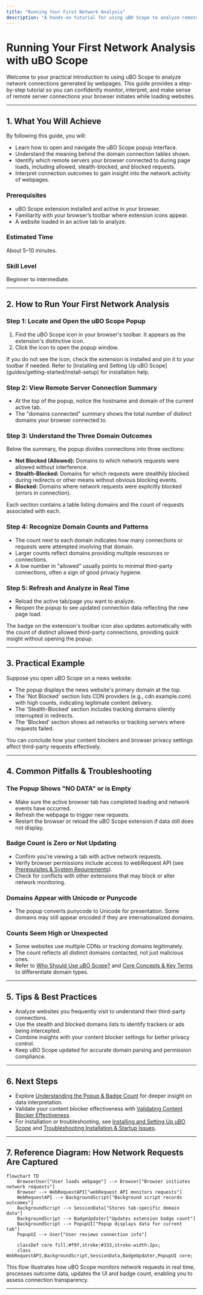 ```yaml
---
title: "Running Your First Network Analysis"
description: "A hands-on tutorial for using uBO Scope to analyze remote connections on a webpage. Learn how to interpret the domain tables in the popup, see which requests were attempted or blocked, and understand the types of connections your browser is making."
---
```


# Running Your First Network Analysis with uBO Scope

Welcome to your practical introduction to using uBO Scope to analyze network connections generated by webpages. This guide provides a step-by-step tutorial so you can confidently monitor, interpret, and make sense of remote server connections your browser initiates while loading websites.

---

## 1. What You Will Achieve

By following this guide, you will:
- Learn how to open and navigate the uBO Scope popup interface.
- Understand the meaning behind the domain connection tables shown.
- Identify which remote servers your browser connected to during page loads, including allowed, stealth-blocked, and blocked requests.
- Interpret connection outcomes to gain insight into the network activity of webpages.

### Prerequisites

- uBO Scope extension installed and active in your browser.
- Familiarity with your browser’s toolbar where extension icons appear.
- A website loaded in an active tab to analyze.

### Estimated Time

About 5–10 minutes.

### Skill Level

Beginner to intermediate.

---

## 2. How to Run Your First Network Analysis

### Step 1: Locate and Open the uBO Scope Popup

1. Find the uBO Scope icon in your browser's toolbar. It appears as the extension's distinctive icon.
2. Click the icon to open the popup window.

<Check>
If you do not see the icon, check the extension is installed and pin it to your toolbar if needed. Refer to [Installing and Setting Up uBO Scope](guides/getting-started/install-setup) for installation help.
</Check>

### Step 2: View Remote Server Connection Summary

- At the top of the popup, notice the hostname and domain of the current active tab.
- The "domains connected" summary shows the total number of distinct domains your browser connected to.

### Step 3: Understand the Three Domain Outcomes

Below the summary, the popup divides connections into three sections:

- **Not Blocked (Allowed):** Domains to which network requests were allowed without interference.
- **Stealth-Blocked:** Domains for which requests were stealthily blocked during redirects or other means without obvious blocking events.
- **Blocked:** Domains where network requests were explicitly blocked (errors in connection).

Each section contains a table listing domains and the count of requests associated with each.

### Step 4: Recognize Domain Counts and Patterns

- The count next to each domain indicates how many connections or requests were attempted involving that domain.
- Larger counts reflect domains providing multiple resources or connections.
- A low number in "allowed" usually points to minimal third-party connections, often a sign of good privacy hygiene.

### Step 5: Refresh and Analyze in Real Time

- Reload the active tab/page you want to analyze.
- Reopen the popup to see updated connection data reflecting the new page load.

<Info>
The badge on the extension's toolbar icon also updates automatically with the count of distinct allowed third-party connections, providing quick insight without opening the popup.
</Info>

---

## 3. Practical Example

Suppose you open uBO Scope on a news website:

- The popup displays the news website's primary domain at the top.
- The 'Not Blocked' section lists CDN providers (e.g., cdn.example.com) with high counts, indicating legitimate content delivery.
- The 'Stealth-Blocked' section includes tracking domains silently interrupted in redirects.
- The 'Blocked' section shows ad networks or tracking servers where requests failed.

You can conclude how your content blockers and browser privacy settings affect third-party requests effectively.

---

## 4. Common Pitfalls & Troubleshooting

### The Popup Shows "NO DATA" or is Empty

- Make sure the active browser tab has completed loading and network events have occurred.
- Refresh the webpage to trigger new requests.
- Restart the browser or reload the uBO Scope extension if data still does not display.

### Badge Count is Zero or Not Updating

- Confirm you're viewing a tab with active network requests.
- Verify browser permissions include access to webRequest API (see [Prerequisites & System Requirements](getting_started/setup_and_installation/prerequisites)).
- Check for conflicts with other extensions that may block or alter network monitoring.

### Domains Appear with Unicode or Punycode

- The popup converts punycode to Unicode for presentation. Some domains may still appear encoded if they are internationalized domains.

### Counts Seem High or Unexpected

- Some websites use multiple CDNs or tracking domains legitimately.
- The count reflects all distinct domains contacted, not just malicious ones.
- Refer to [Who Should Use uBO Scope?](overview/getting-started/who-should-use-ubo-scope) and [Core Concepts & Key Terms](overview/getting-started/core-concepts-and-terminology) to differentiate domain types.

---

## 5. Tips & Best Practices

- Analyze websites you frequently visit to understand their third-party connections.
- Use the stealth and blocked domains lists to identify trackers or ads being intercepted.
- Combine insights with your content blocker settings for better privacy control.
- Keep uBO Scope updated for accurate domain parsing and permission compliance.

---

## 6. Next Steps

- Explore [Understanding the Popup & Badge Count](guides/getting-started/understand-popup-badge) for deeper insight on data interpretation.
- Validate your content blocker effectiveness with [Validating Content Blocker Effectiveness](guides/practical-use-cases/validate-content-blocker).
- For installation or troubleshooting, see [Installing and Setting Up uBO Scope](guides/getting-started/install-setup) and [Troubleshooting Installation & Startup Issues](getting_started/first_run_validation/troubleshooting_installation).

---

## 7. Reference Diagram: How Network Requests Are Captured

```mermaid
flowchart TD
    BrowserUser["User loads webpage"] --> Browser["Browser initiates network requests"]
    Browser --> WebRequestAPI["webRequest API monitors requests"]
    WebRequestAPI --> BackgroundScript["Background script records outcomes"]
    BackgroundScript --> SessionData["Stores tab-specific domain data"]
    BackgroundScript --> BadgeUpdater["Updates extension badge count"]
    BackgroundScript --> PopupUI["Popup displays data for current tab"]
    PopupUI --> User["User reviews connection info"]

    classDef core fill:#f9f,stroke:#333,stroke-width:2px;
    class WebRequestAPI,BackgroundScript,SessionData,BadgeUpdater,PopupUI core;
```

This flow illustrates how uBO Scope monitors network requests in real time, processes outcome data, updates the UI and badge count, enabling you to assess connection transparency.

---
